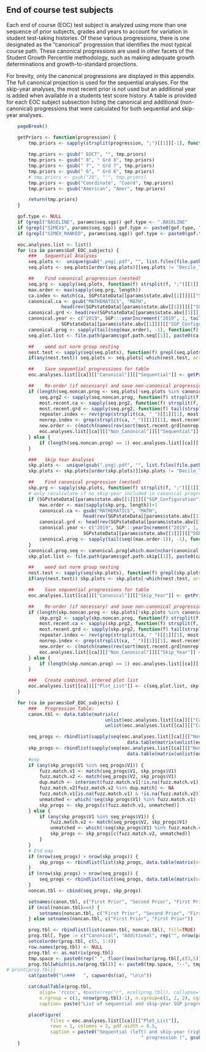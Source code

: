 
##  End of course test subjects

Each end of course (EOC) test subject is analyzed using more than one sequence of prior subjects, grades and years to account for variation in student test-taking histories. Of these various progressions, there is one designated as the "canonical" progression that identifies the most typical course path. These canonical progressions are used in other facets of the Student Growth Percentile methodology, such as making adequate growth determinations and growth-to-standard projections.

For brevity, only the canonical progressions are displayed in this appendix. The full canonical projection is used for the sequential analyses. For the skip-year analyses, the most recent prior is not used but an additional year is added when available in a students test score history. A table is provided for each EOC subject subsection listing the canonical and additional (non-canonical) progressions that were calculated for both sequential and skip-year analyses.

```r
	pageBreak()
```

```r
	getPriors <- function(progression) {
		tmp.priors <- sapply(strsplit(progression, ";")[[1]][-1], function(f)
																				capwords(f, special.words =c("II", "ELA", "EOCT", "US")))
		tmp.priors <- gsub(" EOCT", "", tmp.priors)
		tmp.priors <- gsub(" 8", " Grd 8", tmp.priors)
		tmp.priors <- gsub(" 7", " Grd 7", tmp.priors)
		tmp.priors <- gsub(" 6", " Grd 6", tmp.priors)
		# tmp.priors <- gsub("20", "'", tmp.priors)
		tmp.priors <- gsub("Coordinate", "Coord", tmp.priors)
		tmp.priors <- gsub("American", "Amer", tmp.priors)

		return(tmp.priors)
	}

	gof.type <- NULL
	if (grepl("BASELINE", params$seq.sgp)) gof.type <- ".BASELINE"
	if (grepl("SIMEX$", params$seq.sgp)) gof.type <- paste0(gof.type, ".SIMEX")
	if (grepl("SIMEX_RANKED", params$seq.sgp)) gof.type <- paste0(gof.type, ".RANKED_SIMEX")

	eoc.analyses.list <- list()
	for (ca in params$GoF_EOC_subjects) {
		###   Sequential Analyses
		seq.plots <-  unique(gsub(".png|.pdf", "", list.files(file.path(params$gof.path.seq[[1]], paste0(ca, ".2019", gof.type)))))
		seq.plots <- seq.plots[order(seq.plots)][seq.plots != "Decile_Tables"]

		##    Find canonical progression (nested)
		seq.prg <- sapply(seq.plots, function(f) strsplit(f, ";")[[1]])
		max.order <- max(sapply(seq.prg, length))
		ca.index <- match(ca, SGPstateData[[params$state.abv[[1]]]][["SGP_Configuration"]][["content_area.projection.sequence"]][[ca]])
		canonical.ca <- gsub("MATHEMATICS", "MATH",
					head(rev(SGPstateData[[params$state.abv[[1]]]][["SGP_Configuration"]][["content_area.projection.sequence"]][[ca]][1:ca.index]), max.order))
		canonical.grd <- head(rev(SGPstateData[[params$state.abv[[1]]]][["SGP_Configuration"]][["grade.projection.sequence"]][[ca]][1:ca.index]), max.order)
		canonical.year <- c("2019", SGP:::yearIncrement("2019", 1, tail(cumsum(head(rev(
					SGPstateData[[params$state.abv[[1]]]][["SGP_Configuration"]][["year_lags.projection.sequence"]][[ca]][1:(ca.index-1)]), max.order)), -1)))
		canonical.prog <- sapply(tail(seq(max.order), -1), function(f) paste(canonical.year[1:f], canonical.ca[1:f], canonical.grd[1:f], sep="_", collapse=";"))
		seq.plot.list <- file.path(params$gof.path.seq[[1]], paste0(ca, ".2019", gof.type), paste0(canonical.prog[which.max(nchar(canonical.prog))], ".pdf")) # which.max to only do the full progression plot

		##    weed out norm group nesting
		nest.test <- sapply(seq(seq.plots), function(f) grepl(seq.plots[f], seq.plots[-f]))
		if(any(nest.test)) seq.plots <- seq.plots[-which(nest.test, arr.ind = TRUE)[,2]]

		##    Save sequential progressions for table
		eoc.analyses.list[[ca]][["Canonical"]][["Sequential"]] <- getPriors(seq.plots[seq.plots %in% canonical.prog])

		##    Re-order (if necessary) and save non-canonical progressions
		if (length(seq.noncan.prog <- seq.plots[!seq.plots %in% canonical.prog]) > 1) {
			seq.prg2 <- sapply(seq.noncan.prog, function(f) strsplit(f, ";")[[1]], simplify = FALSE)
			most.recent.ca <- sapply(seq.prg2, function(f) strsplit(f, "_")[[2]][2])
			most.recent.grd <- sapply(seq.prg2, function(f) tail(strsplit(f, "_")[[2]], 1))
			repeater.index <- rev(grep(strsplit(ca, "_")[[1]][1], most.recent.ca))
			nonrep.index <- grep(strsplit(ca, "_")[[1]][1], most.recent.ca, invert=TRUE)
			new.order <- c(match(names(rev(sort(most.recent.grd[nonrep.index]))), names(seq.prg2)), repeater.index)
			eoc.analyses.list[[ca]][["Non_Canonical"]][["Sequential"]] <- sapply(seq.noncan.prog[new.order], getPriors)
		} else {
			if (length(seq.noncan.prog) == 1) eoc.analyses.list[[ca]][["Non_Canonical"]][["Sequential"]] <- getPriors(seq.noncan.prog)
		}

		###   Skip Year Analyses
		skp.plots <-  unique(gsub(".png|.pdf", "", list.files(file.path(params$gof.path.skip[[1]], paste0(ca, ".2019", gof.type)))))
		skp.plots <- skp.plots[order(skp.plots)][skp.plots != "Decile_Tables"]

		##    Find canonical progression (nested)
		skp.prg <- sapply(skp.plots, function(f) strsplit(f, ";")[[1]])
		# only recalculate if no skip-year included in canonical progression
		if (SGPstateData[[params$state.abv[[1]]]][["SGP_Configuration"]][["year_lags.projection.sequence"]][[ca]][(ca.index-1)] < 2) {
			max.order <- max(sapply(skp.prg, length))+1
			canonical.ca <- gsub("MATHEMATICS", "MATH",
							head(rev(SGPstateData[[params$state.abv[[1]]]][["SGP_Configuration"]][["content_area.projection.sequence"]][[ca]][1:ca.index]), max.order))[-2]
			canonical.grd <- head(rev(SGPstateData[[params$state.abv[[1]]]][["SGP_Configuration"]][["grade.projection.sequence"]][[ca]][1:ca.index]), max.order)[-2]
			canonical.year <- c("2019", SGP:::yearIncrement("2019", 1, tail(cumsum(head(rev(
							SGPstateData[[params$state.abv[[1]]]][["SGP_Configuration"]][["year_lags.projection.sequence"]][[ca]][1:(ca.index-1)]), max.order)), -1)))[-2]
			canonical.prog <- sapply(tail(seq((max.order-1)), -1), function(f) paste(canonical.year[1:f], canonical.ca[1:f], canonical.grd[1:f], sep="_", collapse=";"))
		}
		canonical.prog.seq <- canonical.prog[which.max(nchar(canonical.prog))]
		skp.plot.list <- file.path(params$gof.path.skip[[1]], paste0(ca, ".2019", gof.type), paste0(canonical.prog.seq, ".pdf")) # which.max to only do the full progression plot

		##    weed out norm group nesting
		nest.test <- sapply(seq(skp.plots), function(f) grepl(skp.plots[f], skp.plots[-f]))
		if(any(nest.test)) skp.plots <- skp.plots[-which(nest.test, arr.ind = TRUE)[,2]]

		##    Save sequential progressions for table
		eoc.analyses.list[[ca]][["Canonical"]][["Skip_Year"]] <- getPriors(skp.plots[skp.plots %in% canonical.prog])

		##    Re-order (if necessary) and save non-canonical progressions
		if (length(skp.noncan.prog <- skp.plots[!skp.plots %in% canonical.prog]) > 1) {
			skp.prg2 <- sapply(skp.noncan.prog, function(f) strsplit(f, ";")[[1]], simplify = FALSE)
			most.recent.ca <- sapply(skp.prg2, function(f) strsplit(f, "_")[[2]][2])
			most.recent.grd <- sapply(skp.prg2, function(f) tail(strsplit(f, "_")[[2]], 1))
			repeater.index <- rev(grep(strsplit(ca, "_")[[1]][1], most.recent.ca))
			nonrep.index <- grep(strsplit(ca, "_")[[1]][1], most.recent.ca, invert=TRUE)
			new.order <- c(match(names(rev(sort(most.recent.grd[nonrep.index]))), names(skp.prg2)), repeater.index)
			eoc.analyses.list[[ca]][["Non_Canonical"]][["Skip_Year"]] <- sapply(skp.noncan.prog[new.order], getPriors)
		} else {
			if (length(skp.noncan.prog) == 1) eoc.analyses.list[[ca]][["Non_Canonical"]][["Skip_Year"]] <- getPriors(skp.noncan.prog)
		}

		###   Create combined, ordered plot list
		eoc.analyses.list[[ca]][["Plot_List"]] <- c(seq.plot.list, skp.plot.list) #  c(rbind(seq.plot.list, skp.plot.list))  # only do the full progression plot
	}
```



```r
	for (ca in params$GoF_EOC_subjects) {
		###   Progression Table:
		canon.tbl <- data.table(matrix(c(
									unlist(eoc.analyses.list[[ca]][["Canonical"]][["Sequential"]], use.names = FALSE),
									unlist(eoc.analyses.list[[ca]][["Canonical"]][["Skip_Year"]], use.names = FALSE)), nrow=1))

		seq_progs <- rbindlist(sapply(seq(eoc.analyses.list[[ca]][["Non_Canonical"]][["Sequential"]]), function(f) 		
											data.table(matrix(unlist(eoc.analyses.list[[ca]][["Non_Canonical"]][["Sequential"]][[f]], use.names=FALSE), nrow=1)), simplify=FALSE), fill=TRUE)
		skp_progs <- rbindlist(sapply(seq(eoc.analyses.list[[ca]][["Non_Canonical"]][["Skip_Year"]]), function(f) 		
											data.table(matrix(unlist(eoc.analyses.list[[ca]][["Non_Canonical"]][["Skip_Year"]][[f]], use.names=FALSE), nrow=1)), simplify=FALSE), fill=TRUE)
		#exp
		if (any(skp_progs$V1 %in% seq_progs$V1)) {
			fuzz.match.v1 <- match(seq_progs$V1, skp_progs$V1)
			fuzz.match.v2 <- match(seq_progs$V2, skp_progs$V1)
			dup.match <- intersect(fuzz.match.v1[!is.na(fuzz.match.v1)], fuzz.match.v2[!is.na(fuzz.match.v2)])
			fuzz.match.v2[fuzz.match.v2 %in% dup.match] <- NA
			fuzz.match.v1[is.na(fuzz.match.v1) & !is.na(fuzz.match.v2)] <- fuzz.match.v2[is.na(fuzz.match.v1) & !is.na(fuzz.match.v2)]
			unmatched <- which(!seq(skp_progs$V1) %in% fuzz.match.v1)
			skp_progs <- skp_progs[c(fuzz.match.v1, unmatched)]
		} else {
			if (any(skp_progs$V1 %in% seq_progs$V1)) {
				fuzz.match.v2 <- match(seq_progs$V2, skp_progs$V1)
				unmatched <- which(!seq(skp_progs$V1) %in% fuzz.match.v2)
				skp_progs <- skp_progs[c(fuzz.match.v2, unmatched)]
			}
		}
		# End exp
		if (nrow(seq_progs) > nrow(skp_progs)) {
			skp_progs <- rbindlist(list(skp_progs, data.table(matrix(nrow=(nrow(seq_progs) - nrow(skp_progs)), ncol=ncol(skp_progs)))))
		}
		if (nrow(skp_progs) > nrow(seq_progs)) {
			seq_progs <- rbindlist(list(seq_progs, data.table(matrix(nrow=(nrow(skp_progs) - nrow(seq_progs)), ncol=ncol(seq_progs)))))
		}
		noncan.tbl <- cbind(seq_progs, skp_progs)

		setnames(canon.tbl, c("First Prior", "Second Prior", "First Prior", "Second Prior"))
		if (ncol(noncan.tbl)==4) {
			setnames(noncan.tbl, c("First Prior", "Second Prior", "First Prior", "Second Prior"))
		} else setnames(noncan.tbl, c("First Prior", "First Prior"))

		prog.tbl <- rbindlist(list(canon.tbl, noncan.tbl), fill=TRUE)
		prog.tbl[, Type := c("Canonical", "Additional", rep("", nrow(prog.tbl)-2))]
		setcolorder(prog.tbl, c(5, 1:4))
		row.names(prog.tbl) <- NULL
		prog.tbl <- as.matrix(prog.tbl)
		tmp.space <- paste0(rep(" ", floor((max(nchar(prog.tbl[,c(3,5)]), na.rm=T)-2)/2)), collapse="")
		prog.tbl[which(is.na(prog.tbl))] <- paste0(tmp.space, "--", tmp.space)# '       --        '
# print(prog.tbl)}
		cat(paste0("\n###   ", capwords(ca), "\n\n"))

		cat(dualTable(prog.tbl,
			align= 'rcccc', #paste(rep("r", ncol(prog.tbl)), collapse=""), #  Warnings about rnames for HTML::htmlTable
			n.rgroup = c(1, nrow(prog.tbl)-1), n.cgroup=c(1, 2, 2), cgroup=c("", "Sequential", "Skip Year"),
			caption= paste("List of sequential and skip-year SGP progressions calculated for",  capwords(sub("MATHEMATICS", "MATH", ca)))))

		placeFigure(
				files = eoc.analyses.list[[ca]][["Plot_List"]],
				rows = 1, columns = 2, pdf.width = 0.5,
				caption = paste0("Sequential (left) and skip-year (right) fit plots for the canonical ", capwords(sub("MATHEMATICS", "MATH", ca)),
												 " progression (", gsub("Grd", "Grade", paste0(eoc.analyses.list[[ca]][["Canonical"]][["Sequential"]], collapse="/")), " priors)"))
	}
```
